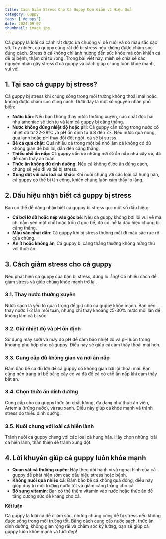 ---
title: Cách Giảm Stress Cho Cá Guppy Đơn Giản và Hiệu Quả
category: Guppy
tags: ['#guppy']
date: 2024-09-07
thumbnail: image.jpg
---

Cá guppy là loài cá cảnh rất được ưa chuộng vì dễ nuôi và có màu sắc sặc sỡ. Tuy nhiên, cá guppy 
cũng rất dễ bị stress nếu không được chăm sóc đúng cách. Stress ở cá không chỉ ảnh hưởng đến sức 
khỏe mà còn khiến cá dễ bị bệnh, thậm chí tử vong. Trong bài viết này, mình sẽ chia sẻ các nguyên 
nhân gây stress ở cá guppy và cách giúp chúng luôn khỏe mạnh, vui vẻ!

## 1. Tại sao cá guppy bị stress?

Cá guppy bị stress khi chúng sống trong môi trường không thoải mái hoặc không được chăm sóc đúng 
cách. Dưới đây là một số nguyên nhân phổ biến:

- **Nước bẩn**: Nếu bạn không thay nước thường xuyên, các chất độc hại như amoniac sẽ tích tụ và 
làm cá guppy bị căng thẳng.
- **Nước không đúng nhiệt độ hoặc pH**: Cá guppy cần sống trong nước có nhiệt độ từ 22-28°C và pH 
ổn định từ 6.8 đến 7.8. Nếu nước quá nóng, quá lạnh hoặc pH thay đổi đột ngột, cá sẽ bị stress.
- **Bể cá quá chật**: Quá nhiều cá trong một bể nhỏ làm cá không có đủ không gian để bơi lội, dẫn 
đến căng thẳng.
- **Thiếu chỗ ẩn nấp**: Cá guppy cần có những nơi để ẩn nấp như cây cỏ, đá để cảm thấy an toàn.
- **Thức ăn không đủ dinh dưỡng**: Nếu cá không được ăn đúng cách, chúng sẽ yếu đi và dễ bị stress.
- **Xung đột với các loài cá khác**: Khi nuôi chung với các loài cá hung hãn, cá guppy có thể bị 
tấn công, khiến chúng luôn cảm thấy lo lắng.

## 2. Dấu hiệu nhận biết cá guppy bị stress

Bạn có thể dễ dàng nhận biết cá guppy bị stress qua một số dấu hiệu:

- **Cá bơi lờ đờ hoặc nép vào góc bể**: Nếu cá guppy không bơi lội vui vẻ mà chỉ nằm yên một chỗ 
hoặc trốn ở góc bể, đó có thể là dấu hiệu chúng bị căng thẳng.
- **Màu sắc nhạt dần**: Cá guppy khi bị stress thường mất đi màu sắc rực rỡ của chúng.
- **Ăn ít hoặc không ăn**: Cá guppy bị căng thẳng thường không hứng thú với thức ăn.

## 3. Cách giảm stress cho cá guppy

Nếu phát hiện cá guppy của bạn bị stress, đừng lo lắng! Có nhiều cách để giảm stress và giúp 
chúng khỏe mạnh trở lại.

### 3.1. Thay nước thường xuyên

Nước sạch là yếu tố quan trọng để giữ cho cá guppy khỏe mạnh. Bạn nên thay nước 1-2 lần mỗi 
tuần, nhưng chỉ thay khoảng 25-30% nước mỗi lần để không làm cá bị sốc.

### 3.2. Giữ nhiệt độ và pH ổn định

Sử dụng máy sưởi và máy đo pH để đảm bảo nhiệt độ và pH luôn trong khoảng phù hợp cho cá guppy. 
Điều này sẽ giúp cá cảm thấy thoải mái hơn.

### 3.3. Cung cấp đủ không gian và nơi ẩn nấp

Đảm bảo bể cá đủ lớn để cá guppy có không gian bơi lội thoải mái. Bạn cũng nên trang trí bể 
bằng cây cỏ và đá để cá có chỗ ẩn nấp khi cảm thấy bất an.

### 3.4. Chọn thức ăn dinh dưỡng

Cung cấp cho cá guppy thức ăn chất lượng, đa dạng như thức ăn viên, Artemia (trứng nước), và 
rau xanh. Điều này giúp cá khỏe mạnh và tránh stress do thiếu dinh dưỡng.

### 3.5. Nuôi chung với loài cá hiền lành

Tránh nuôi cá guppy chung với các loài cá hung hãn. Hãy chọn những loài cá hiền lành, thân thiện 
để tránh xung đột.

## 4. Lời khuyên giúp cá guppy luôn khỏe mạnh

- **Quan sát cá thường xuyên**: Hãy theo dõi hành vi và ngoại hình của cá guppy để phát hiện sớm 
các dấu hiệu stress hoặc bệnh.
- **Không nuôi quá nhiều cá**: Đảm bảo bể cá không quá đông, điều này giúp duy trì môi trường nước 
tốt và giảm căng thẳng cho cá.
- **Bổ sung vitamin**: Bạn có thể thêm vitamin vào nước hoặc thức ăn để tăng cường sức đề kháng 
cho cá.

**Kết luận**

Cá guppy là loài cá dễ chăm sóc, nhưng chúng cũng dễ bị stress nếu không được sống trong môi trường 
tốt. Bằng cách cung cấp nước sạch, thức ăn dinh dưỡng, không gian rộng rãi và chăm sóc kỹ lưỡng, bạn 
sẽ giúp cá guppy luôn khỏe mạnh và tươi đẹp!










